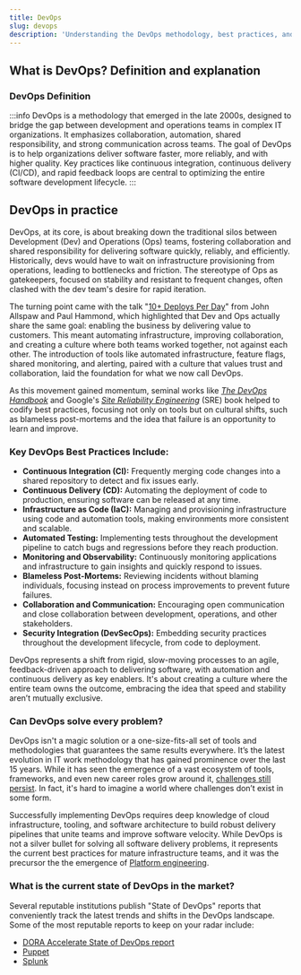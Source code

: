 ```yaml
---
title: DevOps
slug: devops
description: 'Understanding the DevOps methodology, best practices, and its evolution in modern software development'
---
```


## What is DevOps? Definition and explanation

### DevOps Definition

:::info
DevOps is a methodology that emerged in the late 2000s, designed to bridge the gap between development and operations teams in complex IT organizations. It emphasizes collaboration, automation, shared responsibility, and strong communication across teams. The goal of DevOps is to help organizations deliver software faster, more reliably, and with higher quality. Key practices like continuous integration, continuous delivery (CI/CD), and rapid feedback loops are central to optimizing the entire software development lifecycle.
:::

## DevOps in practice

DevOps, at its core, is about breaking down the traditional silos between Development (Dev) and Operations (Ops) teams, fostering collaboration and shared responsibility for delivering software quickly, reliably, and efficiently. Historically, devs would have to wait on infrastructure provisioning from operations, leading to bottlenecks and friction. The stereotype of Ops as gatekeepers, focused on stability and resistant to frequent changes, often clashed with the dev team's desire for rapid iteration.

The turning point came with the talk "[10+ Deploys Per Day](https://www.youtube.com/watch?v=LdOe18KhtT4)" from John Allspaw and Paul Hammond, which highlighted that Dev and Ops actually share the same goal: enabling the business by delivering value to customers. This meant automating infrastructure, improving collaboration, and creating a culture where both teams worked together, not against each other. The introduction of tools like automated infrastructure, feature flags, shared monitoring, and alerting, paired with a culture that values trust and collaboration, laid the foundation for what we now call DevOps.

As this movement gained momentum, seminal works like _[The DevOps Handbook](https://www.amazon.com/DevOps-Handbook-World-Class-Reliability-Organizations/dp/1942788002)_ and Google's _[Site Reliability Engineering](https://sre.google/sre-book/table-of-contents/)_ (SRE) book helped to codify best practices, focusing not only on tools but on cultural shifts, such as blameless post-mortems and the idea that failure is an opportunity to learn and improve.

### Key DevOps Best Practices Include:

-   **Continuous Integration (CI):** Frequently merging code changes into a shared repository to detect and fix issues early.
-   **Continuous Delivery (CD):** Automating the deployment of code to production, ensuring software can be released at any time.
-   **Infrastructure as Code (IaC):** Managing and provisioning infrastructure using code and automation tools, making environments more consistent and scalable.
-   **Automated Testing:** Implementing tests throughout the development pipeline to catch bugs and regressions before they reach production.
-   **Monitoring and Observability:** Continuously monitoring applications and infrastructure to gain insights and quickly respond to issues.
-   **Blameless Post-Mortems:** Reviewing incidents without blaming individuals, focusing instead on process improvements to prevent future failures.
-   **Collaboration and Communication:** Encouraging open communication and close collaboration between development, operations, and other stakeholders.
-   **Security Integration (DevSecOps):** Embedding security practices throughout the development lifecycle, from code to deployment.

DevOps represents a shift from rigid, slow-moving processes to an agile, feedback-driven approach to delivering software, with automation and continuous delivery as key enablers. It's about creating a culture where the entire team owns the outcome, embracing the idea that speed and stability aren’t mutually exclusive.

### Can DevOps solve every problem?

DevOps isn't a magic solution or a one-size-fits-all set of tools and methodologies that guarantees the same results everywhere. It’s the latest evolution in IT work methodology that has gained prominence over the last 15 years. While it has seen the emergence of a vast ecosystem of tools, frameworks, and even new career roles grow around it, [challenges still persist](/blog/future-of-devops/). In fact, it's hard to imagine a world where challenges don’t exist in some form.

Successfully implementing DevOps requires deep knowledge of cloud infrastructure, tooling, and software architecture to build robust delivery pipelines that unite teams and improve software velocity. While DevOps is not a silver bullet for solving all software delivery problems, it represents the current best practices for mature infrastructure teams, and it was the precursor the the emergence of [Platform engineering](/blog/series-a-idp/).

### What is the current state of DevOps in the market?

Several reputable institutions publish "State of DevOps" reports that conveniently track the latest trends and shifts in the DevOps landscape. Some of the most reputable reports to keep on your radar include:

-   [DORA Accelerate State of DevOps report](https://cloud.google.com/resources/devops/state-of-devops)
-   [Puppet](https://www.puppet.com/resources/history-of-devops-reports)
-   [Splunk](https://www.splunk.com/en_us/blog/learn/state-of-devops.html)
